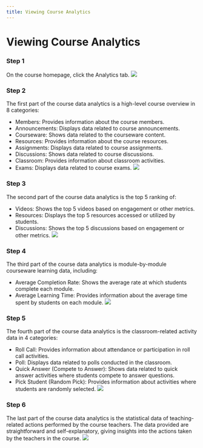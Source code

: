 ```yaml
--- 
title: Viewing Course Analytics
--- 
```



# Viewing Course Analytics

### Step 1 
On the course homepage, click the Analytics tab.
![](/img/ulearning/teacher/analytic01.png)

### Step 2 
The first part of the course data analytics is a high-level course overview in 8 categories:
- Members: Provides information about the course members.
- Announcements: Displays data related to course announcements.
- Courseware: Shows data related to the courseware content.
- Resources: Provides information about the course resources.
- Assignments: Displays data related to course assignments.
- Discussions: Shows data related to course discussions.
- Classroom: Provides information about classroom activities.
- Exams: Displays data related to course exams.
![](/img/ulearning/teacher/analytic02.png)

### Step 3 
The second part of the course data analytics is the top 5 ranking of:
- Videos: Shows the top 5 videos based on engagement or other metrics.
- Resources: Displays the top 5 resources accessed or utilized by students.
- Discussions: Shows the top 5 discussions based on engagement or other metrics.
![](/img/ulearning/teacher/analytic03.png)

### Step 4 
The third part of the course data analytics is module-by-module courseware learning data, including:
- Average Completion Rate: Shows the average rate at which students complete each module.
- Average Learning Time: Provides information about the average time spent by students on each module.
![](/img/ulearning/teacher/analytic04.png)

### Step 5 
The fourth part of the course data analytics is the classroom-related activity data in 4 categories:
- Roll Call: Provides information about attendance or participation in roll call activities.
- Poll: Displays data related to polls conducted in the classroom.
- Quick Answer (Compete to Answer): Shows data related to quick answer activities where students compete to answer questions.
- Pick Student (Random Pick): Provides information about activities where students are randomly selected.
![](/img/ulearning/teacher/analytic05.png)

### Step 6 
The last part of the course data analytics is the statistical data of teaching-related actions performed by the course teachers. The data provided are straightforward and self-explanatory, giving insights into the actions taken by the teachers in the course.
![](/img/ulearning/teacher/analytic06.png)